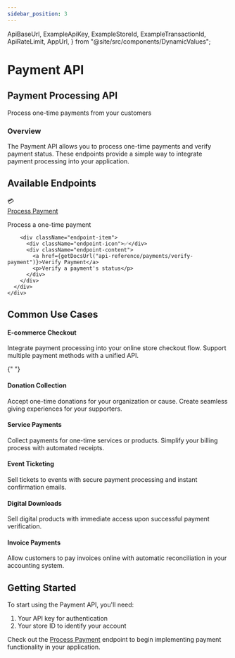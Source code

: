 ```yaml
---
sidebar_position: 3
---
```


  ApiBaseUrl,
  ExampleApiKey,
  ExampleStoreId,
  ExampleTransactionId,
  ApiRateLimit,
  AppUrl,
} from "@site/src/components/DynamicValues";

# Payment API

<div className="explorer-header">
  <div className="explorer-header-content">
    <h2>Payment Processing API</h2>
    <p>Process one-time payments from your customers</p>
  </div>
</div>

<div className="introduction-section">
  <div className="introduction-card">
    <h3>Overview</h3>
    <p>
      The Payment API allows you to process one-time payments and verify payment
      status. These endpoints provide a simple way to integrate payment
      processing into your application.
    </p>
  </div>
</div>

## Available Endpoints

<div className="endpoints-section">
  <div className="endpoints-card">
    <div className="endpoint-category">
      <div className="endpoint-list">
        <div className="endpoint-item">
          <div className="endpoint-icon">💳</div>
          <div className="endpoint-content">
            <a href={getDocsUrl("api-reference/payments/process-payment")}>Process Payment</a>
            <p>Process a one-time payment</p>
          </div>
        </div>

        <div className="endpoint-item">
          <div className="endpoint-icon">✅</div>
          <div className="endpoint-content">
            <a href={getDocsUrl("api-reference/payments/verify-payment")}>Verify Payment</a>
            <p>Verify a payment's status</p>
          </div>
        </div>
      </div>
    </div>

  </div>
</div>

## Common Use Cases

<div className="use-cases-section">
  <div className="use-case-item">
    <h4>E-commerce Checkout</h4>
    <p>Integrate payment processing into your online store checkout flow. Support multiple payment methods with a unified API.</p>
  </div>

{" "}

<div className="use-case-item">
  <h4>Donation Collection</h4>
  <p>
    Accept one-time donations for your organization or cause. Create seamless
    giving experiences for your supporters.
  </p>
</div>

  <div className="use-case-item">
    <h4>Service Payments</h4>
    <p>Collect payments for one-time services or products. Simplify your billing process with automated receipts.</p>
  </div>
  
  <div className="use-case-item">
    <h4>Event Ticketing</h4>
    <p>Sell tickets to events with secure payment processing and instant confirmation emails.</p>
  </div>
  
  <div className="use-case-item">
    <h4>Digital Downloads</h4>
    <p>Sell digital products with immediate access upon successful payment verification.</p>
  </div>
  
  <div className="use-case-item">
    <h4>Invoice Payments</h4>
    <p>Allow customers to pay invoices online with automatic reconciliation in your accounting system.</p>
  </div>
</div>

## Getting Started

To start using the Payment API, you'll need:

1. Your API key for authentication
2. Your store ID to identify your account

Check out the [Process Payment](/api-reference/payments/process-payment) endpoint to begin implementing payment functionality in your application.
